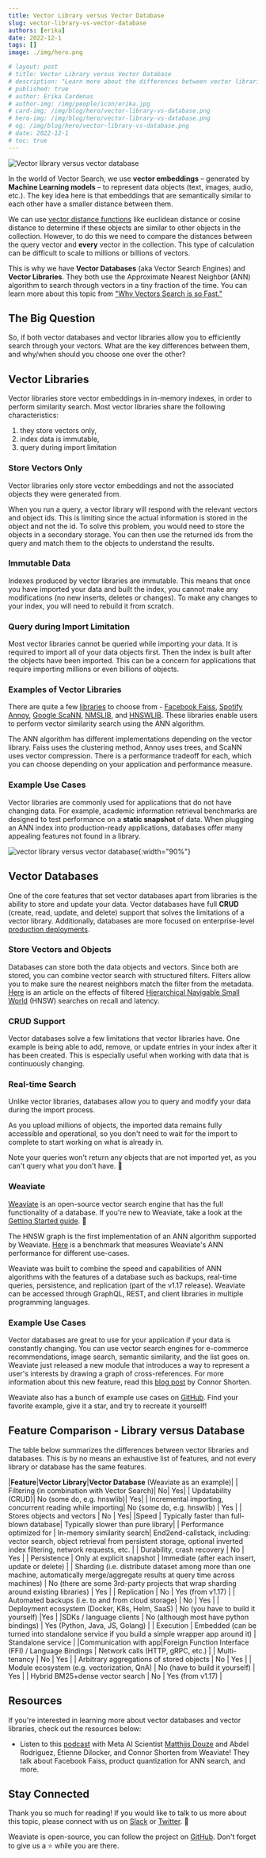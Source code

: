 ```yaml
---
title: Vector Library versus Vector Database 
slug: vector-library-vs-vector-database
authors: [erika]
date: 2022-12-1
tags: []
image: ./img/hero.png

# layout: post
# title: Vector Library versus Vector Database 
# description: "Learn more about the differences between vector libraries and vector databases!"
# published: true
# author: Erika Cardenas
# author-img: /img/people/icon/erika.jpg
# card-img: /img/blog/hero/vector-library-vs-database.png
# hero-img: /img/blog/hero/vector-library-vs-database.png
# og: /img/blog/hero/vector-library-vs-database.png
# date: 2022-12-1
# toc: true
---
```

![Vector library versus vector database](./img/hero.png)

In the world of Vector Search, we use **vector embeddings** – generated by **Machine Learning models** – to represent data objects (text, images, audio, etc.). The key idea here is that embeddings that are semantically similar to each other have a smaller distance between them. 

We can use [vector distance functions](/blog/Distance-Metrics-in-Vector-Search) like euclidean distance or cosine distance to determine if these objects are similar to other objects in the collection. However, to do this we need to compare the distances between the query vector and **every** vector in the collection. This type of calculation can be difficult to scale to millions or billions of vectors.

This is why we have **Vector Databases** (aka Vector Search Engines) and **Vector Libraries**. They both use the Approximate Nearest Neighbor (ANN) algorithm to search through vectors in a tiny fraction of the time. You can learn more about this topic from ["Why Vectors Search is so Fast."](/blog/Why-is-Vector-Search-so-fast)

<!-- truncate -->

## The Big Question
So, if both vector databases and vector libraries allow you to efficiently search through your vectors. What are the key differences between them, and why/when should you choose one over the other?

## Vector Libraries
Vector libraries store vector embeddings in in-memory indexes, in order to perform similarity search. Most vector libraries share the following characteristics:
1. they store vectors only,
2. index data is immutable,
3. query during import limitation 

### Store Vectors Only
Vector libraries only store vector embeddings and not the associated objects they were generated from. 

When you run a query, a vector library will respond with the relevant vectors and object ids.
This is limiting since the actual information is stored in the object and not the id. To solve this problem, you would need to store the objects in a secondary storage. You can then use the returned ids from the query and match them to the objects to understand the results. 

### Immutable Data
Indexes produced by vector libraries are immutable. This means that once you have imported your data and built the index, you cannot make any modifications (no new inserts, deletes or changes). To make any changes to your index, you will need to rebuild it from scratch. 

### Query during Import Limitation 
Most vector libraries cannot be queried while importing your data. It is required to import all of your data objects first. Then the index is built after the objects have been imported. This can be a concern for applications that require importing millions or even billions of objects. 

### Examples of Vector Libraries
There are quite a few <a href="http://ann-benchmarks.com/" target="_blank" data-proofer-ignore>libraries</a> to choose from - [Facebook Faiss](https://github.com/facebookresearch/faiss), [Spotify Annoy](https://github.com/spotify/annoy), [Google ScaNN](https://github.com/google-research/google-research/tree/master/scann), [NMSLIB](https://github.com/nmslib/nmslib), and [HNSWLIB](https://github.com/nmslib/hnswlib). These libraries enable users to perform vector similarity search using the ANN algorithm.


The ANN algorithm has different implementations depending on the vector library. Faiss uses the clustering method, Annoy uses trees, and ScaNN uses vector compression. There is a performance tradeoff for each, which you can choose depending on your application and performance measure.

### Example Use Cases
Vector libraries are commonly used for applications that do not have changing data. For example, academic information retrieval benchmarks are designed to test performance on a **static snapshot** of data. When plugging an ANN index into production-ready applications, databases offer many appealing features not found in a library.

![vector library versus vector database](./img/vector-library-vs-database.png){:width="90%"}

## Vector Databases
One of the core features that set vector databases apart from libraries is the ability to store and update your data. Vector databases have full **CRUD** (create, read, update, and delete) support that solves the limitations of a vector library. Additionally, databases are more focused on enterprise-level [production deployments](https://www.youtube.com/watch?v=gXPuhyM11_k).

### Store Vectors and Objects
Databases can store both the data objects and vectors. Since both are stored, you can combine vector search with structured filters. Filters allow you to make sure the nearest neighbors match the filter from the metadata. [Here](https://towardsdatascience.com/effects-of-filtered-hnsw-searches-on-recall-and-latency-434becf8041c) is an article on the effects of filtered [Hierarchical Navigable Small World](/developers/weaviate/concepts/vector-index-plugins#hnsw) (HNSW) searches on recall and latency.

### CRUD Support
Vector databases solve a few limitations that vector libraries have. One example is being able to add, remove, or update entries in your index after it has been created. This is especially useful when working with data that is continuously changing. 
### Real-time Search 
Unlike vector libraries, databases allow you to query and modify your data during the import process. 

As you upload millions of objects, the imported data remains fully accessible and operational, so you don't need to wait for the import to complete to start working on what is already in.

Note your queries won't return any objects that are not imported yet, as you can't query what you don't have. 🤔

### Weaviate
[Weaviate](/developers/weaviate/) is an open-source vector search engine that has the full functionality of a database. If you're new to Weaviate, take a look at the [Getting Started guide](/developers/weaviate/quickstart). 🙂

The HNSW graph is the first implementation of an ANN algorithm supported by Weaviate. [Here](/developers/weaviate/benchmarks/ann) is a benchmark that measures Weaviate's ANN performance for different use-cases.

Weaviate was built to combine the speed and capabilities of ANN algorithms with the features of a database such as backups, real-time queries, persistence, and replication (part of the v1.17 release). Weaviate can be accessed through GraphQL, REST, and client libraries in multiple programming languages.

### Example Use Cases
Vector databases are great to use for your application if your data is constantly changing. You can use vector search engines for e-commerce recommendations, image search, semantic similarity, and the list goes on. Weaviate just released a new module that introduces a way to represent a user's interests by drawing a graph of cross-references. For more information about this new feature, read this [blog post](/blog/ref2vec-centroid) by Connor Shorten. 

Weaviate also has a bunch of example use cases on [GitHub](https://github.com/semi-technologies/weaviate-examples). Find your favorite example, give it a star, and try to recreate it yourself!

## Feature Comparison - Library versus Database 
The table below summarizes the differences between vector libraries and databases. This is by no means an exhaustive list of features, and not every library or database has the same features. 

|**Feature**|**Vector Library**|**Vector Database** (Weaviate as an example)|
| Filtering (in combination with Vector Search)| No| Yes|
| Updatability (CRUD)| No (some do, e.g. hnswlib)| Yes|
| Incremental importing, concurrent reading while importing| No (some do, e.g. hnswlib) | Yes |
| Stores objects and vectors | No | Yes|
|Speed | Typically faster than full-blown database|  Typically slower than pure library|
| Performance optimized for | In-memory similarity search| End2end-callstack, including: vector search, object retrieval from persistent storage, optional inverted index filtering, network requests, etc. |
| Durability, crash recovery | No | Yes |
| Persistence | Only at explicit snapshot | Immediate (after each insert, update or delete) |
| Sharding (i.e. distribute dataset among more than one machine, automatically merge/aggregate results at query time across machines) | No (there are some 3rd-party projects that wrap sharding around existing libraries) | Yes |
| Replication | No | Yes (from v1.17) |
| Automated backups (i.e. to and from cloud storage) | No | Yes |
| Deployment ecosystem (Docker, K8s, Helm, SaaS) | No (you have to build it yourself) |Yes |
|SDKs / language clients | No (although most have python bindings) | Yes (Python, Java, JS, Golang) |
| Execution | Embedded (can be turned into standalone service if you build a simple wrapper app around it) | Standalone service |
|Communication with app|Foreign Function Interface (FFI) / Language Bindings | Network calls (HTTP, gRPC, etc.) |
| Multi-tenancy | No | Yes |
| Arbitrary aggregations of stored objects | No | Yes |
| Module ecosystem (e.g. vectorization, QnA) | No (have to build it yourself) | Yes |
| Hybrid BM25+dense vector search | No | Yes (from v1.17) |

## Resources 
If you're interested in learning more about vector databases and vector libraries, check out the resources below:

* Listen to this [podcast](https://www.youtube.com/watch?v=5o1YTp1IL5o) with Meta AI Scientist [Matthijs Douze](https://www.linkedin.com/in/matthijs-douze-750980177/) and Abdel Rodriguez, Etienne Dilocker, and Connor Shorten from Weaviate! They talk about Facebook Faiss, product quantization for ANN search, and more. 
                                                         
## Stay Connected
Thank you so much for reading! If you would like to talk to us more about this topic, please connect with us on [Slack](https://join.slack.com/t/weaviate/shared_invite/zt-goaoifjr-o8FuVz9b1HLzhlUfyfddhw) or [Twitter](https://twitter.com/weaviate_io). 🙂

Weaviate is open-source, you can follow the project on [GitHub](https://github.com/semi-technologies/weaviate). Don't forget to give us a ⭐️ while you are there.